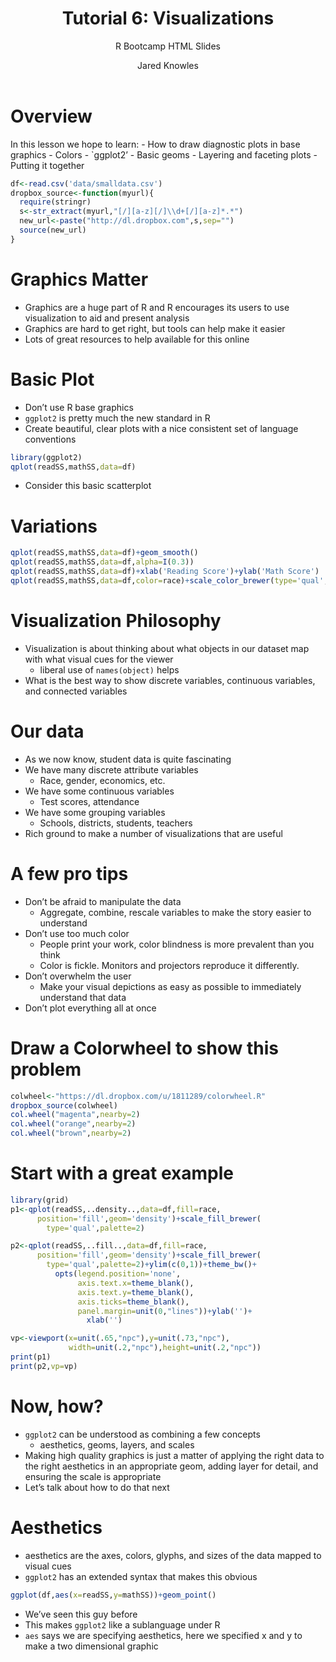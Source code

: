 % Tutorial 6: Visualizations
% R Bootcamp HTML Slides
% Jared Knowles

# Overview
In this lesson we hope to learn:
- How to draw diagnostic plots in base graphics
- Colors
- `ggplot2' 
- Basic geoms
- Layering and faceting plots
- Putting it together

```r
df<-read.csv('data/smalldata.csv')
dropbox_source<-function(myurl){
  require(stringr)
  s<-str_extract(myurl,"[/][a-z][/]\\d+[/][a-z]*.*")
  new_url<-paste("http://dl.dropbox.com",s,sep="")
  source(new_url)
}
```

# Graphics Matter
- Graphics are a huge part of R and R encourages its users to use visualization to aid and present analysis
- Graphics are hard to get right, but tools can help make it easier
- Lots of great resources to help available for this online

# Basic Plot
- Don't use R base graphics
- `ggplot2` is pretty much the new standard in R
- Create beautiful, clear plots with a nice consistent set of language conventions

```r
library(ggplot2)
qplot(readSS,mathSS,data=df)
```
- Consider this basic scatterplot

# Variations
```r
qplot(readSS,mathSS,data=df)+geom_smooth()
qplot(readSS,mathSS,data=df,alpha=I(0.3))
qplot(readSS,mathSS,data=df)+xlab('Reading Score')+ylab('Math Score')
qplot(readSS,mathSS,data=df,color=race)+scale_color_brewer(type='qual',palette=2)
```

# Visualization Philosophy
- Visualization is about thinking about what objects in our dataset map with what visual cues for the viewer
  - liberal use of `names(object)` helps
- What is the best way to show discrete variables, continuous variables, and connected variables

# Our data
- As we now know, student data is quite fascinating
- We have many discrete attribute variables
  - Race, gender, economics, etc.
- We have some continuous variables
  - Test scores, attendance
- We have some grouping variables
  - Schools, districts, students, teachers
- Rich ground to make a number of visualizations that are useful


# A few pro tips
- Don't be afraid to manipulate the data
  - Aggregate, combine, rescale variables to make the story easier to understand
- Don't use too much color
  - People print your work, color blindness is more prevalent than you think
  - Color is fickle. Monitors and projectors reproduce it differently.
- Don't overwhelm the user
  - Make your visual depictions as easy as possible to immediately understand that data
- Don't plot everything all at once


# Draw a Colorwheel to show this problem
```r
colwheel<-"https://dl.dropbox.com/u/1811289/colorwheel.R"
dropbox_source(colwheel)
col.wheel("magenta",nearby=2)
col.wheel("orange",nearby=2)
col.wheel("brown",nearby=2)
```

# Start with a great example
```r
library(grid)
p1<-qplot(readSS,..density..,data=df,fill=race,
      position='fill',geom='density')+scale_fill_brewer(
        type='qual',palette=2)

p2<-qplot(readSS,..fill..,data=df,fill=race,
      position='fill',geom='density')+scale_fill_brewer(
        type='qual',palette=2)+ylim(c(0,1))+theme_bw()+
          opts(legend.position='none',
               axis.text.x=theme_blank(),
               axis.text.y=theme_blank(),
               axis.ticks=theme_blank(),
               panel.margin=unit(0,"lines"))+ylab('')+
                 xlab('')

vp<-viewport(x=unit(.65,"npc"),y=unit(.73,"npc"),
             width=unit(.2,"npc"),height=unit(.2,"npc"))
print(p1)
print(p2,vp=vp)

```

# Now, how?
- `ggplot2` can be understood as combining a few concepts
  - aesthetics, geoms, layers, and scales
- Making high quality graphics is just a matter of applying the right data to the right aesthetics in an appropriate geom, adding layer for detail, and ensuring the scale is appropriate
- Let's talk about how to do that next

# Aesthetics
- aesthetics are the axes, colors, glyphs, and sizes of the data mapped to visual cues
- `ggplot2` has an extended syntax that makes this obvious
```r
ggplot(df,aes(x=readSS,y=mathSS))+geom_point()
```
- We've seen this guy before
- This makes `ggplot2` like a sublanguage under R
- `aes` says we are specifying aesthetics, here we specified x and y to make a two dimensional graphic

